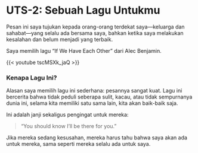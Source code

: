 # UTS-2: Sebuah Lagu Untukmu

Pesan ini saya tujukan kepada orang-orang terdekat saya—keluarga dan sahabat—yang selalu ada bersama saya, bahkan ketika saya melakukan kesalahan dan belum menjadi yang terbaik.

Saya memilih lagu "If We Have Each Other" dari Alec Benjamin.

{{< youtube tscMSXk_jaQ >}}

### Kenapa Lagu Ini?

Alasan saya memilih lagu ini sederhana: pesannya sangat kuat. Lagu ini bercerita bahwa tidak peduli seberapa sulit, kacau, atau tidak sempurnanya dunia ini, selama kita memiliki satu sama lain, kita akan baik-baik saja.

Ini adalah janji sekaligus pengingat untuk mereka:

> "You should know I'll be there for you."

Jika mereka sedang kesusahan, mereka harus tahu bahwa saya akan ada untuk mereka, sama seperti mereka selalu ada untuk saya.